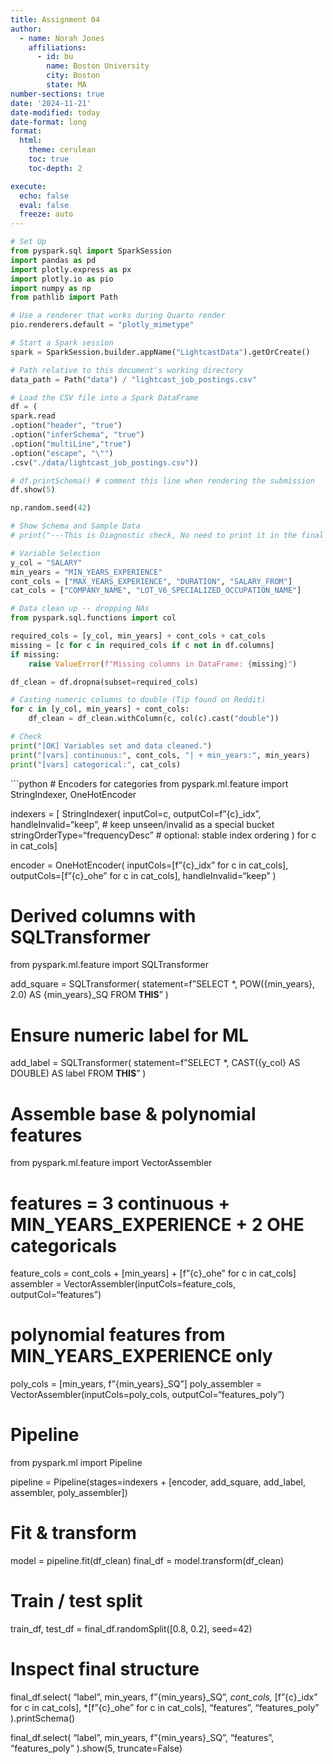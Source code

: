 ```yaml
---
title: Assignment 04
author:
  - name: Norah Jones
    affiliations:
      - id: bu
        name: Boston University
        city: Boston
        state: MA
number-sections: true
date: '2024-11-21'
date-modified: today
date-format: long
format:
  html:
    theme: cerulean
    toc: true
    toc-depth: 2

execute:
  echo: false
  eval: false
  freeze: auto
---
```


```python
# Set Up
from pyspark.sql import SparkSession
import pandas as pd
import plotly.express as px
import plotly.io as pio
import numpy as np
from pathlib import Path

# Use a renderer that works during Quarto render
pio.renderers.default = "plotly_mimetype"

# Start a Spark session
spark = SparkSession.builder.appName("LightcastData").getOrCreate()

# Path relative to this document's working directory
data_path = Path("data") / "lightcast_job_postings.csv"   

# Load the CSV file into a Spark DataFrame
df = (
spark.read
.option("header", "true")
.option("inferSchema", "true")
.option("multiLine","true")
.option("escape", "\"")
.csv("./data/lightcast_job_postings.csv"))

# df.printSchema() # comment this line when rendering the submission
df.show(5)

np.random.seed(42)

# Show Schema and Sample Data
# print("---This is Diagnostic check, No need to print it in the final doc---")
```

```python
# Variable Selection
y_col = "SALARY"
min_years = "MIN_YEARS_EXPERIENCE"
cont_cols = ["MAX_YEARS_EXPERIENCE", "DURATION", "SALARY_FROM"]
cat_cols = ["COMPANY_NAME", "LOT_V6_SPECIALIZED_OCCUPATION_NAME"]

# Data clean up -- dropping NAs 
from pyspark.sql.functions import col

required_cols = [y_col, min_years] + cont_cols + cat_cols
missing = [c for c in required_cols if c not in df.columns]
if missing:
    raise ValueError(f"Missing columns in DataFrame: {missing}")

df_clean = df.dropna(subset=required_cols)

# Casting numeric columns to double (Tip found on Reddit)
for c in [y_col, min_years] + cont_cols:
    df_clean = df_clean.withColumn(c, col(c).cast("double"))

# Check
print("[OK] Variables set and data cleaned.")
print("[vars] continuous:", cont_cols, "| + min_years:", min_years)
print("[vars] categorical:", cat_cols)
```

```python
# Encoders for categories
from pyspark.ml.feature import StringIndexer, OneHotEncoder

indexers = [
    StringIndexer(
        inputCol=c,
        outputCol=f"{c}_idx",
        handleInvalid="keep",           # keep unseen/invalid as a special bucket
        stringOrderType="frequencyDesc" # optional: stable index ordering
    )
    for c in cat_cols
]

encoder = OneHotEncoder(
    inputCols=[f"{c}_idx" for c in cat_cols],
    outputCols=[f"{c}_ohe" for c in cat_cols],
    handleInvalid="keep"
)

# Derived columns with SQLTransformer
from pyspark.ml.feature import SQLTransformer

add_square = SQLTransformer(
    statement=f"SELECT *, POW({min_years}, 2.0) AS {min_years}_SQ FROM __THIS__"
)

# Ensure numeric label for ML
add_label = SQLTransformer(
    statement=f"SELECT *, CAST({y_col} AS DOUBLE) AS label FROM __THIS__"
)

# Assemble base & polynomial features
from pyspark.ml.feature import VectorAssembler

# features = 3 continuous + MIN_YEARS_EXPERIENCE + 2 OHE categoricals
feature_cols = cont_cols + [min_years] + [f"{c}_ohe" for c in cat_cols]
assembler = VectorAssembler(inputCols=feature_cols, outputCol="features")

# polynomial features from MIN_YEARS_EXPERIENCE only
poly_cols = [min_years, f"{min_years}_SQ"]
poly_assembler = VectorAssembler(inputCols=poly_cols, outputCol="features_poly")

# Pipeline
from pyspark.ml import Pipeline

pipeline = Pipeline(stages=indexers + [encoder, add_square, add_label, assembler, poly_assembler])

# Fit & transform
model = pipeline.fit(df_clean)
final_df = model.transform(df_clean)

# Train / test split
train_df, test_df = final_df.randomSplit([0.8, 0.2], seed=42)

# Inspect final structure
final_df.select(
    "label",
    min_years,
    f"{min_years}_SQ",
    *cont_cols,
    *[f"{c}_idx" for c in cat_cols],
    *[f"{c}_ohe" for c in cat_cols],
    "features",
    "features_poly"
).printSchema()

final_df.select(
    "label", min_years, f"{min_years}_SQ", "features", "features_poly"
).show(5, truncate=False)